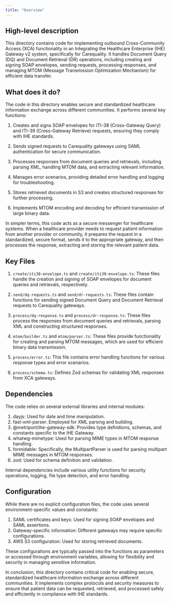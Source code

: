 ```yaml
---
title: "Overview"
---
```


## High-level description
This directory contains code for implementing outbound Cross-Community Access (XCA) functionality in an Integrating the Healthcare Enterprise (IHE) Gateway v2 system, specifically for Carequality. It handles Document Query (DQ) and Document Retrieval (DR) operations, including creating and signing SOAP envelopes, sending requests, processing responses, and managing MTOM (Message Transmission Optimization Mechanism) for efficient data transfer.

## What does it do?
The code in this directory enables secure and standardized healthcare information exchange across different communities. It performs several key functions:

1. Creates and signs SOAP envelopes for ITI-38 (Cross-Gateway Query) and ITI-39 (Cross-Gateway Retrieve) requests, ensuring they comply with IHE standards.

2. Sends signed requests to Carequality gateways using SAML authentication for secure communication.

3. Processes responses from document queries and retrievals, including parsing XML, handling MTOM data, and extracting relevant information.

4. Manages error scenarios, providing detailed error handling and logging for troubleshooting.

5. Stores retrieved documents in S3 and creates structured responses for further processing.

6. Implements MTOM encoding and decoding for efficient transmission of large binary data.

In simpler terms, this code acts as a secure messenger for healthcare systems. When a healthcare provider needs to request patient information from another provider or community, it prepares the request in a standardized, secure format, sends it to the appropriate gateway, and then processes the response, extracting and storing the relevant patient data.

## Key Files

1. `create/iti38-envelope.ts` and `create/iti39-envelope.ts`:
   These files handle the creation and signing of SOAP envelopes for document queries and retrievals, respectively.

2. `send/dq-requests.ts` and `send/dr-requests.ts`:
   These files contain functions for sending signed Document Query and Document Retrieval requests to Carequality gateways.

3. `process/dq-response.ts` and `process/dr-response.ts`:
   These files process the responses from document queries and retrievals, parsing XML and constructing structured responses.

4. `mtom/builder.ts` and `mtom/parser.ts`:
   These files provide functionality for creating and parsing MTOM messages, which are used for efficient binary data transmission.

5. `process/error.ts`:
   This file contains error handling functions for various response types and error scenarios.

6. `process/schema.ts`:
   Defines Zod schemas for validating XML responses from XCA gateways.

## Dependencies
The code relies on several external libraries and internal modules:

1. dayjs: Used for date and time manipulation.
2. fast-xml-parser: Employed for XML parsing and building.
3. @metriport/ihe-gateway-sdk: Provides type definitions, schemas, and constants specific to the IHE Gateway.
4. whatwg-mimetype: Used for parsing MIME types in MTOM response handling.
5. formidable: Specifically, the MultipartParser is used for parsing multipart MIME messages in MTOM responses.
6. zod: Used for schema definition and validation.

Internal dependencies include various utility functions for security operations, logging, file type detection, and error handling.

## Configuration
While there are no explicit configuration files, the code uses several environment-specific values and constants:

1. SAML certificates and keys: Used for signing SOAP envelopes and SAML assertions.
2. Gateway-specific information: Different gateways may require specific configurations.
3. AWS S3 configuration: Used for storing retrieved documents.

These configurations are typically passed into the functions as parameters or accessed through environment variables, allowing for flexibility and security in managing sensitive information.

In conclusion, this directory contains critical code for enabling secure, standardized healthcare information exchange across different communities. It implements complex protocols and security measures to ensure that patient data can be requested, retrieved, and processed safely and efficiently in compliance with IHE standards.